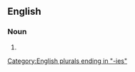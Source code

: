 ==English==

===Noun===
{{head|en|noun form}}

# {{plural of|en|hootenanny}}

[[Category:English plurals ending in "-ies"]]